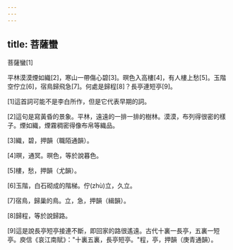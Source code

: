 ```yaml
---
---
---
```

title: 菩薩蠻
---




菩薩蠻[1]

平林漠漠煙如織[2]，寒山一帶傷心碧[3]。暝色入高樓[4]，有人樓上愁[5]。玉階空佇立[6]，宿鳥歸飛急[7]。何處是歸程[8]？長亭連短亭[9]。

[1]這首詞可能不是李白所作，但是它代表早期的詞。

[2]這句是寫黃昏的景象。平林，遠遠的一排一排的樹林。漠漠，布列得很密的樣子。煙如織，煙霧稠密得像布帛等織品。

[3]織，碧，押韻（職陌通韻）。

[4]暝，通冥。暝色，等於說暮色。

[5]樓，愁，押韻（尤韻）。

[6]玉階，白石砌成的階梯。佇(zhù)立，久立。

[7]宿鳥，歸巢的鳥。立，急，押韻（緝韻）。

[8]歸程，等於說歸路。

[9]這是說長亭短亭接連不斷，即回家的路很遙遠。古代十裏一長亭，五裏一短亭。庾信《哀江南賦》："十裏五裏，長亭短亭。"程，亭，押韻（庚青通韻）。